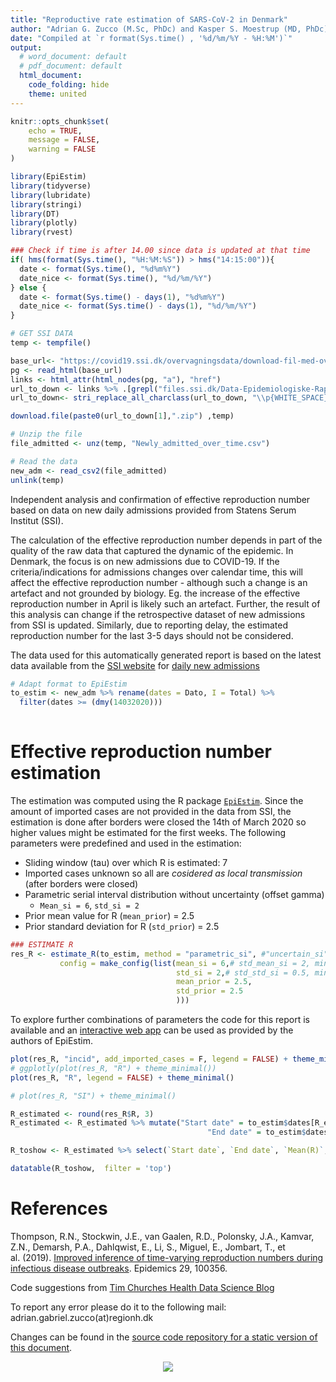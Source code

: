 ```yaml
---
title: "Reproductive rate estimation of SARS-CoV-2 in Denmark"
author: "Adrian G. Zucco (M.Sc, PhDc) and Kasper S. Moestrup (MD, PhDc) @PERSIMUNE"
date: "Compiled at `r format(Sys.time() , '%d/%m/%Y - %H:%M')`"
output:
  # word_document: default
  # pdf_document: default
  html_document:
    code_folding: hide
    theme: united
---
```


<!-- + 2 hours added due to timezone in shinyapps.io -->

<!--  ```{r, echo = FALSE} -->
<!--  HTML('<style> -->
<!--  body { -->
<!--  text-align: justify} -->
<!--  </style>') -->
<!--  -->
<!--  ``` -->


```r
knitr::opts_chunk$set(
	echo = TRUE,
	message = FALSE,
	warning = FALSE
)

```



```r
library(EpiEstim)
library(tidyverse)
library(lubridate)
library(stringi)
library(DT)
library(plotly)
library(rvest)

### Check if time is after 14.00 since data is updated at that time
if( hms(format(Sys.time(), "%H:%M:%S")) > hms("14:15:00")){
  date <- format(Sys.time(), "%d%m%Y")
  date_nice <- format(Sys.time(), "%d/%m/%Y")
} else {
  date <- format(Sys.time() - days(1), "%d%m%Y")
  date_nice <- format(Sys.time() - days(1), "%d/%m/%Y")
}

# GET SSI DATA
temp <- tempfile()

base_url<- "https://covid19.ssi.dk/overvagningsdata/download-fil-med-overvaagningdata"
pg <- read_html(base_url)
links <- html_attr(html_nodes(pg, "a"), "href")
url_to_down <- links %>% .[grepl("files.ssi.dk/Data-Epidemiologiske-Rapport-|files.ssi.dk/.+pidemiologisk.+apport", ., ignore.case = T)]
url_to_down<- stri_replace_all_charclass(url_to_down, "\\p{WHITE_SPACE}", "")

download.file(paste0(url_to_down[1],".zip") ,temp)

# Unzip the file
file_admitted <- unz(temp, "Newly_admitted_over_time.csv")

# Read the data
new_adm <- read_csv2(file_admitted)
unlink(temp)
```

<!-- <img src="http://www.persimune.dk/Portals/0/Images/PERSIMUNE%20m%20txt3.png?ver=2015-01-30-091850-000" style="float:right"> -->



Independent analysis and confirmation of effective reproduction number based on data on new daily admissions provided from Statens Serum Institut (SSI). 

The calculation of the effective reproduction number depends in part of the quality of the raw data that captured the dynamic of the epidemic. In Denmark, the focus is on new admissions due to COVID-19. If the criteria/indications for admissions changes over calendar time, this will affect the effective reproduction number - although such a change is an artefact and not grounded by biology. Eg. the increase of the effective reproduction number in April is likely such an artefact. Further, the result of this analysis can change if the retrospective dataset of new admissions from SSI is updated. Similarly, due to reporting delay, the estimated reproduction number for the last 3-5 days should not be considered.

The data used for this automatically generated report is based on the latest data available from the [SSI website](https://www.ssi.dk/aktuelt/sygdomsudbrud/coronavirus/covid-19-i-danmark-epidemiologisk-overvaagningsrapport) for [daily new admissions](`r url_to_down`)

```r
# Adapt format to EpiEstim
to_estim <- new_adm %>% rename(dates = Dato, I = Total) %>% 
  filter(dates >= (dmy(14032020)))
  
```

# Effective reproduction number estimation

The estimation was computed using the R package [`EpiEstim`](https://rdrr.io/cran/EpiEstim/). Since the amount of imported cases are not provided in the data from SSI, the estimation is done after borders were closed the 14th of March 2020 so higher values might be estimated for the first weeks. The following parameters were predefined and used in the estimation:

- Sliding window (tau) over which R is estimated: 7
- Imported cases unknown so all are *cosidered as local transmission* (after borders were closed)
- Parametric serial interval distribution without uncertainty (offset gamma)
  - `Mean_si = 6`, `std_si = 2` 
- Prior mean value for R (`mean_prior`) = 2.5
- Prior standard deviation for R (`std_prior`) = 2.5


```r
### ESTIMATE R
res_R <- estimate_R(to_estim, method = "parametric_si", #"uncertain_si", 
           config = make_config(list(mean_si = 6,# std_mean_si = 2, min_mean_si = 4, max_mean_si = 8, 
                                     std_si = 2,# std_std_si = 0.5, min_std_si = 0.5, max_std_si = 2.5,
                                     mean_prior = 2.5,
                                     std_prior = 2.5
                                     )))

```

To explore further combinations of parameters the code for this report is available and an [interactive web app](https://shiny.dide.imperial.ac.uk/epiestim/) can be used as provided by the authors of EpiEstim.

```r
plot(res_R, "incid", add_imported_cases = F, legend = FALSE) + theme_minimal() 
# ggplotly(plot(res_R, "R") + theme_minimal())
plot(res_R, "R", legend = FALSE) + theme_minimal()

# plot(res_R, "SI") + theme_minimal()
```


```r
R_estimated <- round(res_R$R, 3)
R_estimated <- R_estimated %>% mutate("Start date" = to_estim$dates[R_estimated$t_start], 
                                            "End date" = to_estim$dates[R_estimated$t_end])

R_toshow <- R_estimated %>% select(`Start date`, `End date`, `Mean(R)`, `Std(R)`, `Median(R)`, `Quantile.0.025(R)`, `Quantile.0.975(R)`)

datatable(R_toshow,  filter = 'top')
```

# References

Thompson, R.N., Stockwin, J.E., van Gaalen, R.D., Polonsky, J.A., Kamvar, Z.N., Demarsh, P.A., Dahlqwist, E., Li, S., Miguel, E., Jombart, T., et al. (2019). [Improved inference of time-varying reproduction numbers during infectious disease outbreaks](https://www.sciencedirect.com/science/article/pii/S1755436519300350). Epidemics 29, 100356.

Code suggestions from [Tim Churches Health Data Science Blog](https://timchurches.github.io/blog/posts/2020-02-18-analysing-covid-19-2019-ncov-outbreak-data-with-r-part-1/)

To report any error please do it to the following mail: adrian.gabriel.zucco(at)regionh.dk

Changes can be found in the [source code repository for a static version of this document](https://github.com/adrigabzu/reproductive_rate_DK/commits/master).

<center><img src="http://www.persimune.dk/Portals/0/Images/PERSIMUNE%20m%20txt3.png?ver=2015-01-30-091850-000"></center>


